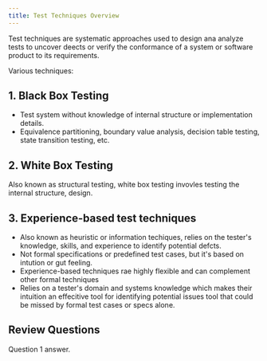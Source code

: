 ```yaml
---
title: Test Techniques Overview
---
```



Test techniques are systematic approaches used to design ana analyze tests to uncover deects or verify the conformance of a system or software product to its requirements.

Various techniques:

## 1. Black Box Testing

- Test system without knowledge of internal structure or implementation details.
- Equivalence partitioning, boundary value analysis, decision table testing, state transition testing, etc.


## 2. White Box Testing

Also known as structural testing, white box testing invovles testing the internal structure, design.

## 3. Experience-based test techniques

- Also known as heuristic or information techiques, relies on the tester's knowledge, skills, and experience to identify potential defcts.
- Not formal specifications or predefined test cases, but it's based on intution or gut feeling.
- Experience-based techniques rae highly flexible and can complement other formal techniques
- Relies on a tester's domain and systems knowledge which makes their intuition an effecitive tool for identifying potential issues tool that could be missed by formal test cases or specs alone.

## Review Questions

<FAQList title="FAQs">
  <FAQ title="Question 1?">
    Question 1 answer.
  </FAQ>
</FAQList>